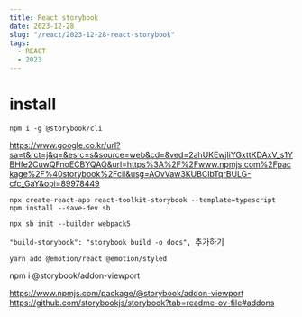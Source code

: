 ```yaml
---
title: React storybook
date: 2023-12-28
slug: "/react/2023-12-28-react-storybook"
tags:
  - REACT
  - 2023
---
```


# install
`npm i -g @storybook/cli`

https://www.google.co.kr/url?sa=t&rct=j&q=&esrc=s&source=web&cd=&ved=2ahUKEwjliYGxttKDAxV_s1YBHfe2CuwQFnoECBYQAQ&url=https%3A%2F%2Fwww.npmjs.com%2Fpackage%2F%40storybook%2Fcli&usg=AOvVaw3KUBClbTqrBULG-cfc_GaY&opi=89978449

```
npx create-react-app react-toolkit-storybook --template=typescript
npm install --save-dev sb

npx sb init --builder webpack5
```

`"build-storybook": "storybook build -o docs", `추가하기

`yarn add @emotion/react @emotion/styled`


npm i @storybook/addon-viewport

https://www.npmjs.com/package/@storybook/addon-viewport
https://github.com/storybookjs/storybook?tab=readme-ov-file#addons